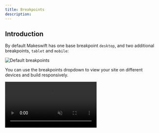 ```yaml
---
title: Breakpoints
description:
---
```


## Introduction

By default Makeswift has one base breakpoint `desktop`, and two additional breakpoints, `tablet` and `mobile`:

![Default breakpoints](../images/default-breakpoints.png)

You can use the breakpoints dropdown to view your site on different devices and build responsively.

<video src="../images/change-breakpoint-dropdown.mp4" autoPlay muted loop />

The default breakpoints are great for starting a new site, but for integrating a site with existing media queries it's better to setup custom breakpoints to match.

## Usage

<Warning>
  Custom breakpoints are only available with the new API pattern. Note that you need to pass the
  `runtime` instance to the `Makeswift` component and `MakeswiftPage` component.
</Warning>

To use the new API pattern and custom breakpoints, you first need to import `ReactRuntime`, and create an instance
while passing the `breakpoints` option to the constructor:

```jsx
import { ReactRuntime } from '@makeswift/runtime/react'

const runtime = new ReactRuntime({
  breakpoints: {
    tablet: { width: 768, viewport: 760, label: 'Tablet' },
    phablet: { width: 640 },
    mobile: { width: 575, viewport: 390, label: 'Mobile' },
  },
})
```

- `width` is the value used in the media query. Width is **required**.
- `viewport` is is the size of the preview we show in app.makeswift.com when you are building. Viewport is **optional** and falls back to width.
- `label` is the text shown in the breakpoint dropdown. Label is **optional** and falls back to the key it is assigned to.

  Example: The second breakpoint above doesn't have a label, so the text used in the breakpoint dropdown is `phablet`.

Then make sure your component registration uses the runtime instance instead of the global `ReactRuntime`:

```diff
- ReactRuntime.registerComponent(...)
+ runtime.registerComponent(HelloWorld, {
  type: "hello-world",
  label: "Hello world",
  props: {
    className: Style(),
    ...
  },
});
```

Then pass the runtime instance to `Makeswift` and `MakeswiftPage`, usually located in file `[[...path]].tsx` or `[[...path]].jsx`:

```jsx
export async function getStaticPaths() {
  const makeswift = new Makeswift(process.env.MAKESWIFT_SITE_API_KEY!, {
    runtime: runtime, // Pass the runtime here
  });

  // ...
}

export async function getStaticProps(ctx) {
  const makeswift = new Makeswift(process.env.MAKESWIFT_SITE_API_KEY!, {
    runtime: runtime, // Pass the runtime here
  });

  // ...
}

export default function Page({ snapshot }) {
  return (
    <MakeswiftPage
      snapshot={snapshot}
      runtime={runtime} {/* and here */}
    />
  );
}
```

## Important Notes

- Makeswift currently only supports **desktop-first** responsiveness. We may support for mobile-first responsiveness in the future. Let us know if mobile-first responsiveness is important to you.
- The `desktop` breakpoint is always added, and its value is calculated based on the largest custom breakpoint.

## API

### Types

```ts
type Breakpoint = {
  width: number
  viewport?: number
  label?: string
}

type BreakpointsInput = Record<string, Breakpoint>
```
